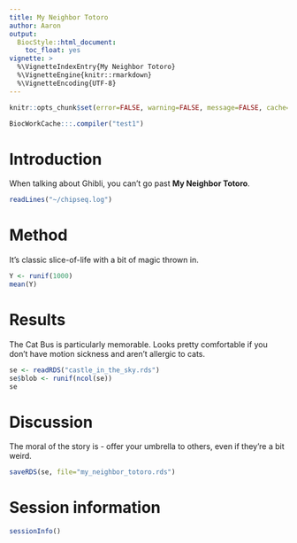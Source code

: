 ```yaml
---
title: My Neighbor Totoro 
author: Aaron
output:
  BiocStyle::html_document:
    toc_float: yes
vignette: >
  %\VignetteIndexEntry{My Neighbor Totoro}
  %\VignetteEngine{knitr::rmarkdown}
  %\VignetteEncoding{UTF-8}
---   
```


```r
knitr::opts_chunk$set(error=FALSE, warning=FALSE, message=FALSE, cache=TRUE)
```

```r
BiocWorkCache:::.compiler("test1")
```

# Introduction

When talking about Ghibli, you can't go past **My Neighbor Totoro**.

```r
readLines("~/chipseq.log")
```

# Method

It's classic slice-of-life with a bit of magic thrown in.

```r
Y <- runif(1000)
mean(Y)
```

# Results

The Cat Bus is particularly memorable. 
Looks pretty comfortable if you don't have motion sickness and aren't allergic to cats.

```r
se <- readRDS("castle_in_the_sky.rds")
se$blob <- runif(ncol(se))
se
```

# Discussion

The moral of the story is - offer your umbrella to others, even if they're a bit weird.

```r
saveRDS(se, file="my_neighbor_totoro.rds")
```

# Session information

```r
sessionInfo()
```
